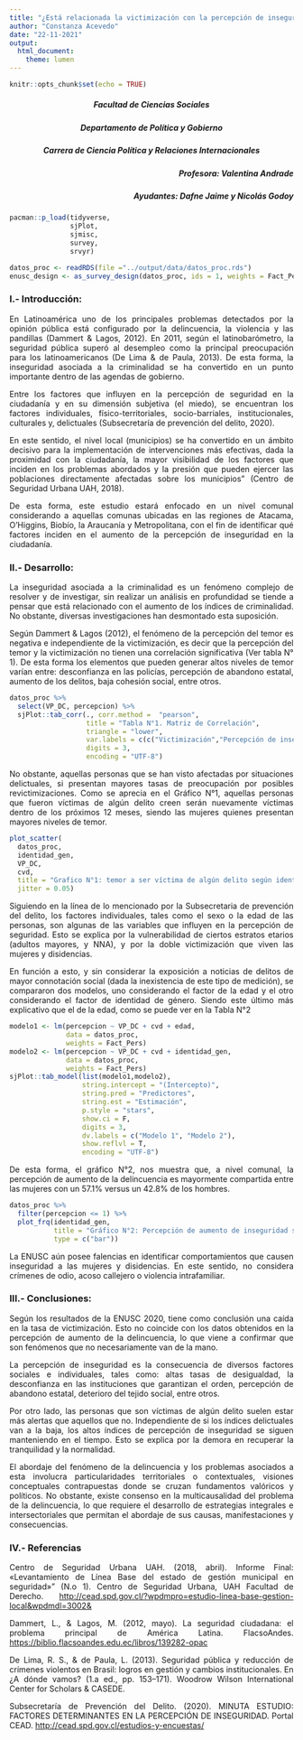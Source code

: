 ```yaml
---
title: "¿Está relacionada la victimización con la percepción de inseguridad?"
author: "Constanza Acevedo"
date: "22-11-2021"
output: 
  html_document:
    theme: lumen
---
```


```r
knitr::opts_chunk$set(echo = TRUE)
```


<div style="text-align: Center"> 
##### Facultad de Ciencias Sociales ###### 
##### Departamento de Política y Gobierno #####
##### Carrera de Ciencia Política y Relaciones Internacionales #####
</div>

<div style="text-align: Right"> 
##### Profesora: Valentina Andrade #####
##### Ayudantes: Dafne Jaime y Nicolás Godoy #####
</div>

<div style="text-align: Justify">

```r
pacman::p_load(tidyverse, 
               sjPlot, 
               sjmisc, 
               survey, 
               srvyr)
```

```r
datos_proc <- readRDS(file ="../output/data/datos_proc.rds")
enusc_design <- as_survey_design(datos_proc, ids = 1, weights = Fact_Pers)
```
### I.- Introducción: ###


En Latinoamérica uno de los principales problemas detectados por la opinión pública está configurado por la delincuencia, la violencia y las pandillas  (Dammert & Lagos, 2012). En 2011, según el latinobarómetro, la seguridad pública superó al desempleo como la principal preocupación para los latinoamericanos (De Lima & de Paula, 2013). De esta forma, la inseguridad asociada a la criminalidad se ha convertido en un punto importante dentro de las agendas de gobierno.

Entre los factores que influyen en la percepción de seguridad en la ciudadanía y en su dimensión subjetiva (el miedo), se encuentran los factores individuales, físico-territoriales, socio-barriales, institucionales, culturales y, delictuales (Subsecretaría de prevención del delito, 2020).

 En este sentido, el nivel local (municipios) se ha convertido en un ámbito decisivo para la implementación de intervenciones más efectivas, dada la proximidad con la ciudadanía, la mayor visibilidad de los factores que inciden en los problemas abordados y la presión que pueden ejercer las poblaciones directamente afectadas sobre los municipios” (Centro de Seguridad Urbana UAH, 2018).   
 
De esta forma, este estudio estará enfocado en un nivel comunal considerando a aquellas comunas ubicadas en las regiones de Atacama, O’Higgins, Biobío, la Araucanía y Metropolitana, con el fin de identificar qué factores inciden en el aumento de la percepción de inseguridad en la ciudadanía.   

### II.- Desarrollo: ###

La inseguridad asociada a la criminalidad es un fenómeno complejo de resolver y de investigar, sin realizar un análisis en profundidad se tiende a pensar que está relacionado con el aumento de los índices de criminalidad. No obstante, diversas investigaciones han desmontado esta suposición. 

Según Dammert & Lagos (2012), el fenómeno de la percepción del temor es negativa e independiente de la victimización, es decir que la percepción del temor y la victimización no tienen una correlación significativa (Ver tabla N° 1). De esta forma los elementos que pueden generar altos niveles de temor varían entre: desconfianza en las policías, percepción de abandono estatal, aumento de los delitos, baja cohesión social, entre otros. 

```r
datos_proc %>% 
  select(VP_DC, percepcion) %>% 
  sjPlot::tab_corr(., corr.method =  "pearson", 
                   title = "Tabla N°1. Matriz de Correlación",
                   triangle = "lower",
                   var.labels = c(c("Victimización","Percepción de inseguridad")),  
                   digits = 3,
                   encoding = "UTF-8")
```

No obstante, aquellas personas que se han visto afectadas por situaciones delictuales, si presentan mayores tasas de preocupación por posibles revictimizaciones. Como se aprecia en el Gráfico N°1, aquellas personas que fueron víctimas de algún delito creen serán nuevamente víctimas dentro de los próximos 12 meses, siendo las mujeres quienes presentan mayores niveles de temor. 


```r
plot_scatter(
  datos_proc,
  identidad_gen,
  VP_DC,
  cvd,
  title = "Grafico N°1: temor a ser víctima de algún delito según identidad de género",
  jitter = 0.05)
```

Siguiendo en la línea de lo mencionado por la Subsecretaria de prevención del delito, los factores individuales, tales como el sexo o la edad de las personas, son algunas de las variables que influyen en la percepción de seguridad. Esto se explica por la vulnerabilidad de ciertos estratos etarios (adultos mayores, y NNA), y por la doble victimización que viven las mujeres y disidencias.  

En función a esto, y sin considerar la exposición a noticias de delitos de mayor connotación social (dada la inexistencia de este tipo de medición), se compararon dos modelos, uno considerando el factor de la edad y el otro considerando el factor de identidad de género. Siendo este último más explicativo que el de la edad, como se puede ver en la Tabla N°2 


```r
modelo1 <- lm(percepcion ~ VP_DC + cvd + edad,
              data = datos_proc,
              weights = Fact_Pers)
modelo2 <- lm(percepcion ~ VP_DC + cvd + identidad_gen,
              data = datos_proc,
              weights = Fact_Pers)
sjPlot::tab_model(list(modelo1,modelo2),
                  string.intercept = "(Intercepto)",
                  string.pred = "Predictores",
                  string.est = "Estimación",
                  p.style = "stars",
                  show.ci = F,
                  digits = 3,
                  dv.labels = c("Modelo 1", "Modelo 2"),
                  show.reflvl = T,
                  encoding = "UTF-8")
```


De esta forma, el gráfico N°2, nos muestra que, a nivel comunal, la percepción de aumento de la delincuencia es mayormente compartida entre las mujeres con un 57.1% versus un 42.8% de los hombres. 

    
```r
datos_proc %>% 
  filter(percepcion <= 1) %>% 
  plot_frq(identidad_gen,
           title = "Gráfico N°2: Percepción de aumento de inseguridad según identidad de género",
           type = c("bar"))
```

La ENUSC aún posee falencias en identificar comportamientos que causen inseguridad a las mujeres y disidencias. En este sentido, no considera crímenes de odio, acoso callejero o violencia intrafamiliar. 

### III.- Conclusiones: ###

Según los resultados de la ENUSC 2020, tiene como conclusión una caída en la tasa de victimización. Esto no coincide con los datos obtenidos en la percepción de aumento de la delincuencia, lo que viene a confirmar que son fenómenos que no necesariamente van de la mano. 

La percepción de inseguridad es la consecuencia de diversos factores sociales e individuales, tales como: altas tasas de desigualdad, la desconfianza en las instituciones que garantizan el orden, percepción de abandono estatal, deterioro del tejido social, entre otros. 

Por otro lado, las personas que son víctimas de algún delito suelen estar más alertas que aquellos que no. Independiente de si los índices delictuales van a la baja, los altos índices de percepción de inseguridad se siguen manteniendo en el tiempo. Esto se explica por la demora en recuperar la tranquilidad y la normalidad.

El abordaje del fenómeno de la delincuencia y los problemas asociados a esta involucra particularidades territoriales o contextuales, visiones conceptuales contrapuestas donde se cruzan fundamentos valóricos y políticos. No obstante, existe consenso en la multicausalidad del problema de la delincuencia, lo que requiere el desarrollo de estrategias integrales e intersectoriales que permitan el abordaje de sus causas, manifestaciones y consecuencias.
          
### IV.- Referencias ###
Centro de Seguridad Urbana UAH. (2018, abril). Informe Final: «Levantamiento de Línea Base del estado de gestión municipal en seguridad»" (N.o 1). Centro de Seguridad Urbana, UAH Facultad de Derecho. [http://cead.spd.gov.cl/?wpdmpro=estudio-linea-base-gestion-local&wpdmdl=3002&](http://cead.spd.gov.cl/?wpdmpro=estudio-linea-base-gestion-local&wpdmdl=3002&)

Dammert, L., & Lagos, M. (2012, mayo). La seguridad ciudadana: el problema principal de América Latina. FlacsoAndes. [https://biblio.flacsoandes.edu.ec/libros/139282-opac](https://biblio.flacsoandes.edu.ec/libros/139282-opac)

De Lima, R. S., & de Paula, L. (2013). Seguridad pública y reducción de crímenes violentos en Brasil: logros en gestión y cambios institucionales. En ¿A dónde vamos? (1.a ed., pp. 153–171). Woodrow Wilson International Center for Scholars & CASEDE.

Subsecretaría de Prevención del Delito. (2020).  MINUTA ESTUDIO: FACTORES DETERMINANTES EN LA PERCEPCIÓN DE INSEGURIDAD. Portal CEAD. [http://cead.spd.gov.cl/estudios-y-encuestas/](http://cead.spd.gov.cl/estudios-y-encuestas/)

</div>